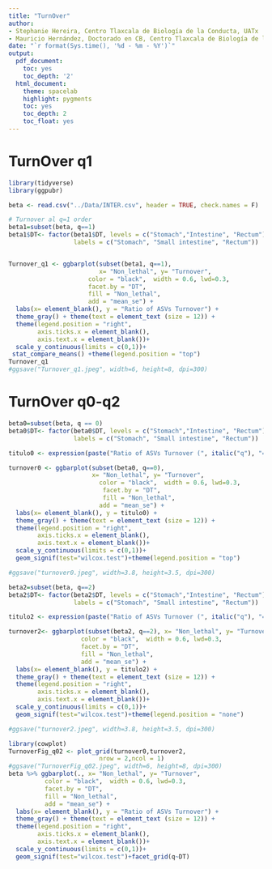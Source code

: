 ```yaml
---
title: "TurnOver"
author:
- Stephanie Hereira, Centro Tlaxcala de Biología de la Conducta, UATx
- Mauricio Hernández, Doctorado en CB, Centro Tlaxcala de Biología de la Conducta, UATx
date: "`r format(Sys.time(), '%d - %m - %Y')`"
output:
  pdf_document:
    toc: yes
    toc_depth: '2'
  html_document:
    theme: spacelab
    highlight: pygments
    toc: yes
    toc_depth: 2
    toc_float: yes
---
```

# TurnOver q1
```r
library(tidyverse)
library(ggpubr)

beta <- read.csv("../Data/INTER.csv", header = TRUE, check.names = F)

# Turnover al q=1 order
beta1=subset(beta, q==1)
beta1$DT<- factor(beta1$DT, levels = c("Stomach","Intestine", "Rectum"),
                  labels = c("Stomach", "Small intestine", "Rectum"))


Turnover_q1 <- ggbarplot(subset(beta1, q==1),
                         x= "Non_lethal", y= "Turnover",
                      color = "black",  width = 0.6, lwd=0.3,
                      facet.by = "DT",
                      fill = "Non_lethal",
                      add = "mean_se") +
  labs(x= element_blank(), y = "Ratio of ASVs Turnover") +
  theme_gray() + theme(text = element_text (size = 12)) +
  theme(legend.position = "right",
        axis.ticks.x = element_blank(),
        axis.text.x = element_blank())+
  scale_y_continuous(limits = c(0,1))+
 stat_compare_means() +theme(legend.position = "top")
Turnover_q1
#ggsave("Turnover_q1.jpeg", width=6, height=8, dpi=300)

```

# TurnOver q0-q2
```r

beta0=subset(beta, q == 0)
beta0$DT<- factor(beta0$DT, levels = c("Stomach","Intestine", "Rectum"),
                  labels = c("Stomach", "Small intestine", "Rectum"))

titulo0 <- expression(paste("Ratio of ASVs Turnover (", italic("q"), "=0)"))

turnover0 <- ggbarplot(subset(beta0, q==0), 
                       x= "Non_lethal", y= "Turnover",
                         color = "black",  width = 0.6, lwd=0.3,
                          facet.by = "DT",
                          fill = "Non_lethal",
                         add = "mean_se") +
  labs(x= element_blank(), y = titulo0) +
  theme_gray() + theme(text = element_text (size = 12)) +
  theme(legend.position = "right",
        axis.ticks.x = element_blank(),
        axis.text.x = element_blank())+
  scale_y_continuous(limits = c(0,1))+
  geom_signif(test="wilcox.test")+theme(legend.position = "top")

#ggsave("turnover0.jpeg", width=3.8, height=3.5, dpi=300)

beta2=subset(beta, q==2)
beta2$DT<- factor(beta2$DT, levels = c("Stomach","Intestine", "Rectum"),
                  labels = c("Stomach", "Small intestine", "Rectum"))

titulo2 <- expression(paste("Ratio of ASVs Turnover (", italic("q"), "=2)"))

turnover2<- ggbarplot(subset(beta2, q==2), x= "Non_lethal", y= "Turnover",
                    color = "black",  width = 0.6, lwd=0.3,
                    facet.by = "DT",
                    fill = "Non_lethal",
                    add = "mean_se") +
  labs(x= element_blank(), y = titulo2) +
  theme_gray() + theme(text = element_text (size = 12)) +
  theme(legend.position = "right",
        axis.ticks.x = element_blank(),
        axis.text.x = element_blank())+
  scale_y_continuous(limits = c(0,1))+
  geom_signif(test="wilcox.test")+theme(legend.position = "none")

#ggsave("turnover2.jpeg", width=3.8, height=3.5, dpi=300)

library(cowplot)
TurnoverFig_q02 <- plot_grid(turnover0,turnover2,
                         nrow = 2,ncol = 1)
#ggsave("TurnoverFig_q02.jpeg", width=6, height=8, dpi=300)
beta %>% ggbarplot(., x= "Non_lethal", y= "Turnover",
          color = "black",  width = 0.6, lwd=0.3,
          facet.by = "DT",
          fill = "Non_lethal",
          add = "mean_se") +
  labs(x= element_blank(), y = "Ratio of ASVs Turnover") +
  theme_gray() + theme(text = element_text (size = 12)) +
  theme(legend.position = "right",
        axis.ticks.x = element_blank(),
        axis.text.x = element_blank())+
  scale_y_continuous(limits = c(0,1))+
  geom_signif(test="wilcox.test")+facet_grid(q~DT)

```

